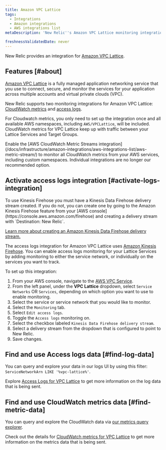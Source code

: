 ```yaml
---
title: Amazon VPC Lattice
tags:
  - Integrations
  - Amazon integrations
  - AWS integrations list
metaDescription: 'New Relic''s Amazon VPC Lattice monitoring integration: how to enable it, and the data it reports.'

freshnessValidatedDate: never
---
```


New Relic provides an integration for [Amazon VPC Lattice](https://docs.aws.amazon.com/vpc-lattice/latest/ug/what-is-vpc-lattice.html).

## Features [#about]

[Amazon VPC Lattice](https://aws.amazon.com/vpc/lattice/) is a fully managed application networking service that you use to connect, secure, and monitor the services for your application across multiple accounts and virtual private clouds (VPC).

New Relic supports two monitoring integrations for Amazon VPC Lattice: [CloudWatch metrics](https://docs.aws.amazon.com/vpc-lattice/latest/ug/monitoring-cloudwatch.html) and [access logs](https://docs.aws.amazon.com/vpc-lattice/latest/ug/monitoring-access-logs.html).

For Cloudwatch metrics, you only need to set up the integration once and all available AWS namespaces, including `AWS/VPCLattice`, will be included. CloudWatch metrics for VPC Lattice keep up with traffic between your Lattice Services and Target Groups.

<Callout variant="important">
  Enable the [AWS CloudWatch Metric Streams integration](/docs/infrastructure/amazon-integrations/aws-integrations-list/aws-metric-stream/) to monitor all CloudWatch metrics from your AWS services, including custom namespaces. Individual integrations are no longer our recommended option.
</Callout>

## Activate access logs integration [#activate-logs-integration]

<Callout variant="important">
  To use Kinesis Firehose you must have a Kinesis Data Firehose delivery stream created. If you do not, you can create one by going to the Amazon Kinesis Firehose feature from your [AWS console](https://console.aws.amazon.com/firehose) and creating a delivery stream with `Destination: New Relic`.

  [Learn more about creating an Amazon Kinesis Data Firehose delivery stream.](https://docs.aws.amazon.com/firehose/latest/dev/basic-create.html?icmpid=docs_console_unmapped)
</Callout>

The access logs integration for Amazon VPC Lattice uses [Amazon Kinesis Firehose](https://aws.amazon.com/kinesis/data-firehose/). You can enable access logs monitoring for your Lattice Services by adding monitoring to either the service network, or individually on the services you want to track.

To set up this integration:

1. From your AWS console, navigate to the [AWS VPC Service](https://console.aws.amazon.com/vpc).
2. From the left panel, under the <DNT>**VPC Lattice**</DNT> dropdown, select `Service Networks` OR `Services`, depending on which option you want to use to enable monitoring.
3. Select the service or service network that you would like to monitor.
4. Select the `Monitoring` tab.
5. Select `Edit access logs`.
6. Toggle the `Access logs` monitoring on.
7. Select the checkbox labeled `Kinesis Data Firehose delivery stream`.
8. Select a delivery stream from the dropdown that is configured to point to New Relic.
9. Save changes.

## Find and use Access logs data [#find-log-data]

You can query and explore your data in our logs UI by using this filter: `ServiceNetworkArn LIKE '%vpc-lattice%'`.

Explore [Access Logs for VPC Lattice](https://docs.aws.amazon.com/vpc-lattice/latest/ug/monitoring-access-logs.html) to get more information on the log data that is being sent.

## Find and use CloudWatch metrics data [#find-metric-data]

You can query and explore the CloudWatch data via [our metrics query explorer](/docs/data-apis/understand-data/metric-data/query-metric-data-type/).

Check out the details for [CloudWatch metrics for VPC Lattice](https://docs.aws.amazon.com/vpc-lattice/latest/ug/monitoring-cloudwatch.html) to get more information on the metrics data that is being sent.
